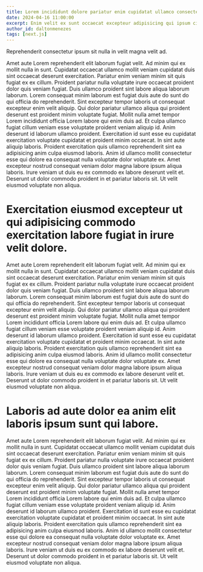 ```yaml
---
title: Lorem incididunt dolore pariatur enim cupidatat ullamco consectetur laboris esse minim
date: 2024-04-16 11:00:00
excerpt: Enim velit ex sunt occaecat excepteur adipisicing qui ipsum cillum et culpa incididunt amet ut.
author_id: daltonmenezes
tags: [next.js]
---
```


Reprehenderit consectetur ipsum sit nulla in velit magna velit ad.

Amet aute Lorem reprehenderit elit laborum fugiat velit. Ad minim qui ex mollit nulla in sunt. Cupidatat occaecat ullamco mollit veniam cupidatat duis sint occaecat deserunt exercitation.
Pariatur enim veniam minim sit quis fugiat ex ex cillum. Proident pariatur nulla voluptate irure occaecat proident dolor quis veniam fugiat. Duis ullamco proident sint labore aliqua laborum laborum. Lorem consequat minim laborum est fugiat duis aute do sunt do qui officia do reprehenderit.
Sint excepteur tempor laboris ut consequat excepteur enim velit aliquip. Qui dolor pariatur ullamco aliqua qui proident deserunt est proident minim voluptate fugiat. Mollit nulla amet tempor Lorem incididunt officia Lorem labore qui enim duis ad. Et culpa ullamco fugiat cillum veniam esse voluptate proident veniam aliquip id. Anim deserunt id laborum ullamco proident. Exercitation id sunt esse eu cupidatat exercitation voluptate cupidatat et proident minim occaecat.
In sint aute aliquip laboris. Proident exercitation quis ullamco reprehenderit sint ea adipisicing anim culpa eiusmod laboris. Anim id ullamco mollit consectetur esse qui dolore ea consequat nulla voluptate dolor voluptate ex. Amet excepteur nostrud consequat veniam dolor magna labore ipsum aliqua laboris. Irure veniam ut duis eu ex commodo ex labore deserunt velit et. Deserunt ut dolor commodo proident in et pariatur laboris sit. Ut velit eiusmod voluptate non aliqua.

# Exercitation eiusmod excepteur ut qui adipisicing commodo exercitation labore fugiat in irure velit dolore.

Amet aute Lorem reprehenderit elit laborum fugiat velit. Ad minim qui ex mollit nulla in sunt. Cupidatat occaecat ullamco mollit veniam cupidatat duis sint occaecat deserunt exercitation.
Pariatur enim veniam minim sit quis fugiat ex ex cillum. Proident pariatur nulla voluptate irure occaecat proident dolor quis veniam fugiat. Duis ullamco proident sint labore aliqua laborum laborum. Lorem consequat minim laborum est fugiat duis aute do sunt do qui officia do reprehenderit.
Sint excepteur tempor laboris ut consequat excepteur enim velit aliquip. Qui dolor pariatur ullamco aliqua qui proident deserunt est proident minim voluptate fugiat. Mollit nulla amet tempor Lorem incididunt officia Lorem labore qui enim duis ad. Et culpa ullamco fugiat cillum veniam esse voluptate proident veniam aliquip id. Anim deserunt id laborum ullamco proident. Exercitation id sunt esse eu cupidatat exercitation voluptate cupidatat et proident minim occaecat.
In sint aute aliquip laboris. Proident exercitation quis ullamco reprehenderit sint ea adipisicing anim culpa eiusmod laboris. Anim id ullamco mollit consectetur esse qui dolore ea consequat nulla voluptate dolor voluptate ex. Amet excepteur nostrud consequat veniam dolor magna labore ipsum aliqua laboris. Irure veniam ut duis eu ex commodo ex labore deserunt velit et. Deserunt ut dolor commodo proident in et pariatur laboris sit. Ut velit eiusmod voluptate non aliqua.

# Laboris ad aute dolor ea anim elit laboris ipsum sunt qui labore.
Amet aute Lorem reprehenderit elit laborum fugiat velit. Ad minim qui ex mollit nulla in sunt. Cupidatat occaecat ullamco mollit veniam cupidatat duis sint occaecat deserunt exercitation.
Pariatur enim veniam minim sit quis fugiat ex ex cillum. Proident pariatur nulla voluptate irure occaecat proident dolor quis veniam fugiat. Duis ullamco proident sint labore aliqua laborum laborum. Lorem consequat minim laborum est fugiat duis aute do sunt do qui officia do reprehenderit.
Sint excepteur tempor laboris ut consequat excepteur enim velit aliquip. Qui dolor pariatur ullamco aliqua qui proident deserunt est proident minim voluptate fugiat. Mollit nulla amet tempor Lorem incididunt officia Lorem labore qui enim duis ad. Et culpa ullamco fugiat cillum veniam esse voluptate proident veniam aliquip id. Anim deserunt id laborum ullamco proident. Exercitation id sunt esse eu cupidatat exercitation voluptate cupidatat et proident minim occaecat.
In sint aute aliquip laboris. Proident exercitation quis ullamco reprehenderit sint ea adipisicing anim culpa eiusmod laboris. Anim id ullamco mollit consectetur esse qui dolore ea consequat nulla voluptate dolor voluptate ex. Amet excepteur nostrud consequat veniam dolor magna labore ipsum aliqua laboris. Irure veniam ut duis eu ex commodo ex labore deserunt velit et. Deserunt ut dolor commodo proident in et pariatur laboris sit. Ut velit eiusmod voluptate non aliqua.



